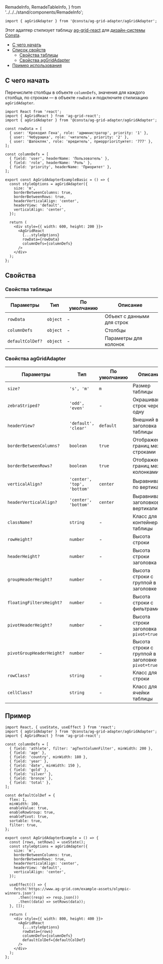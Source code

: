   RemadeInfo,
  RemadeTableInfo,
} from '../../../stand/components/RemadeInfo';

```tsx
import { agGridAdapter } from '@consta/ag-grid-adapter/agGridAdapter';
```

Этот адаптер стилизует таблицу [ag-grid-react](https://www.ag-grid.com/react-data-grid/getting-started/) для [дизайн-системы Consta](https://consta.design/).

- [C чего начать](#)
- [Список свойств](#свойства)
  - [Свойства таблицы](#свойства-таблицы)
  - [Свойства agGridAdapter](#свойства-aggridadapter)
- [Пример использования](#пример)

## С чего начать

Перечислите столбцы в объекте `columnDefs`, значения для каждого столбца, по строкам — в объекте `rowData` и подключите стилизацию `agGridAdapter`.

```tsx
import React from 'react';
import { AgGridReact } from 'ag-grid-react';
import { agGridAdapter } from '@consta/ag-grid-adapter/agGridAdapter';

const rowData = [
  { user: 'Крокодил Гена', role: 'администратор', priority: '1' },
  { user: 'Чебурашка', role: 'читатель', priority: '2' },
  { user: 'Шапокляк', role: 'вредитель', приорpriorityитет: '777' },
];

const columnDefs = [
  { field: 'user', headerName: 'Пользователь' },
  { field: 'role', headerName: 'Роль' },
  { field: 'priority', headerName: 'Приоритет' },
];

export const AgGridAdapterExampleBasic = () => {
  const styleOptions = agGridAdapter({
    size: 'm',
    borderBetweenColumns: true,
    borderBetweenRows: true,
    headerVerticalAlign: 'center',
    headerView: 'default',
    verticalAlign: 'center',
  });

  return (
    <div style={{ width: 600, height: 200 }}>
      <AgGridReact
        {...styleOptions}
        rowData={rowData}
        columnDefs={columnDefs}
      />
    </div>
  );
};
```

<AgGridAdapterExampleBasic />

## Свойства

### Свойства таблицы

<RemadeTableInfo url="https://www.ag-grid.com/react-data-grid/getting-started/" />

| Параметры        | Тип      | По умолчанию | Описание                   |
| ---------------- | -------- | ------------ | -------------------------- |
| `rowData`        | `object` | -            | Объект с данными для строк |
| `columnDefs`     | `object` | -            | Столбцы                    |
| `defaultColDef?` | `object` | -            | Параметры для колонок      |

### Свойства agGridAdapter

| Параметры                 | Тип                         | По умолчанию | Описание                                             |
| ------------------------- | --------------------------- | ------------ | ---------------------------------------------------- |
| `size?`                   | `'s', 'm'`                  | `m`          | Размер таблицы                                       |
| `zebraStriped?`           | `'odd', 'even'`             | -            | Окрашивание строк через одну                         |
| `headerView?`             | `'default', 'clear'`        | `default`    | Внешний вид заголовка таблицы                        |
| `borderBetweenColumns?`   | `boolean`                   | `true`       | Отображение границ между строками                    |
| `borderBetweenRows?`      | `boolean`                   | `true`       | Отображение границ между колонками                   |
| `verticalAlign?`          | `'center', 'top', 'bottom'` | `center`     | Выравнивание по вертикали                            |
| `headerVerticalAlign?`    | `'center', 'bottom'`        | `center`     | Выравнивание заголовков по вертикали                 |
| `className?`              | `string`                    | -            | Класс для контейнера таблицы                         |
| `rowHeight?`              | `number`                    | -            | Высота строки                                        |
| `headerHeight?`           | `number`                    | -            | Высота строки заголовка                              |
| `groupHeaderHeight?`      | `number`                    | -            | Высота строки с группой в заголовке                  |
| `floatingFiltersHeight?`  | `number`                    | -            | Высота строки с фильтрами                            |
| `pivotHeaderHeight?`      | `number`                    | -            | Высота строки заголовка при `pivot=true`             |
| `pivotGroupHeaderHeight?` | `number`                    | -            | Высота строки с группой в заголовке при `pivot=true` |
| `rowClass?`               | `string`                    | -            | Класс для строки                                     |
| `cellClass?`              | `string`                    | -            | Класс для ячейки таблицы                             |

## Пример

```tsx
import React, { useState, useEffect } from 'react';
import { agGridAdapter } from '@consta/ag-grid-adapter/agGridAdapter';
import { AgGridReact } from 'ag-grid-react';

const columnDefs = [
  { field: 'athlete', filter: 'agTextColumnFilter', minWidth: 200 },
  { field: 'age' },
  { field: 'country', minWidth: 180 },
  { field: 'year' },
  { field: 'date', minWidth: 150 },
  { field: 'gold' },
  { field: 'silver' },
  { field: 'bronze' },
  { field: 'total' },
];

const defaultColDef = {
  flex: 1,
  minWidth: 100,
  enableValue: true,
  enableRowGroup: true,
  enablePivot: true,
  sortable: true,
  filter: true,
};

export const AgGridAdapterExample = () => {
  const [rows, setRows] = useState();
  const styleOptions = agGridAdapter({
    size: 'm',
    borderBetweenColumns: true,
    borderBetweenRows: true,
    headerVerticalAlign: 'center',
    headerView: 'default',
    verticalAlign: 'center',
  });

  useEffect(() => {
    fetch('https://www.ag-grid.com/example-assets/olympic-winners.json')
      .then((resp) => resp.json())
      .then((data) => setRows(data));
  }, []);

  return (
    <div style={{ width: 800, height: 400 }}>
      <AgGridReact
        {...styleOptions}
        rowData={rows}
        columnDefs={columnDefs}
        defaultColDef={defaultColDef}
      />
    </div>
  );
};
```

<AgGridAdapterExample />
